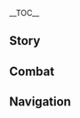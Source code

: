 {{CharacterTabs}}
{{LanguageTabs}}
{{Stub|1={{Meta/VO|tl=1|rm=1|Chinese}}}}
__TOC__
==Story==
{{VO/Story
|character           = {{ROOTPAGENAME}}
|language            = zh
|language_s          = zh
|language_t          = zh-tw
|name_s              = 埃洛伊
|name_t              = 亞蘿伊

|vo_01_01_title_s    = 初次见面…
|vo_01_01_title_t    = 初次見面…
|vo_01_01_subtitle   = Hello
|vo_01_01_file       = VO_{language}{character} Hello.ogg
|vo_01_01_tx_s       = 我是埃洛伊，虽然对这个世界还不太了解，但我的弓和箭随时为你所用。如果你的队伍需要我，我会倾力相助。
|vo_01_01_tx_t       = 我是亞蘿伊，雖然對這個世界還不太瞭解，但我的弓和箭隨時為（你/妳）所用。如果（你/妳）的隊伍需要我，我會傾力相助。
|vo_01_01_rm         = 
|vo_01_01_tl         = 

|vo_02_01_title_s    = 闲聊・动身
|vo_02_01_title_t    = 閒聊・動身
|vo_02_01_subtitle   = Chat: Moving Out
|vo_02_01_file       = VO_{language}{character} Chat - Moving Out.ogg
|vo_02_01_tx_s       = 别闲站着了，该动身了。
|vo_02_01_tx_t       = 別呆站著了，該動身了。
|vo_02_01_rm         = 
|vo_02_01_tl         = 

|vo_02_02_title_s    = 闲聊・帮助
|vo_02_02_title_t    = 閒聊・幫助
|vo_02_02_subtitle   = Chat: Help
|vo_02_02_file       = VO_{language}{character} Chat - Help.ogg
|vo_02_02_tx_s       = 现在不该停留，还有人需要我们帮助。
|vo_02_02_tx_t       = 現在不該停留，還有人需要我們幫助。
|vo_02_02_rm         = 
|vo_02_02_tl         = 

|vo_03_01_title_s    = 下雨的时候…
|vo_03_01_title_t    = 下雨的時候…
|vo_03_01_subtitle   = When It Rains
|vo_03_01_file       = VO_{language}{character} When It Rains.ogg
|vo_03_01_tx_s       = 雨，可以洗净脏污。
|vo_03_01_tx_t       = 雨，可以洗淨髒汙。
|vo_03_01_rm         = 
|vo_03_01_tl         = 

|vo_03_02_title_s    = 雨过天晴…
|vo_03_02_title_t    = 雨過天晴…
|vo_03_02_subtitle   = After the Rain
|vo_03_02_file       = VO_{language}{character} After the Rain.ogg
|vo_03_02_tx_s       = 雨停了，该把自己晾一晾了。
|vo_03_02_tx_t       = 雨停了，該把自己晾一晾了。
|vo_03_02_rm         = 
|vo_03_02_tl         = 

|vo_03_03_title_s    = 下雪的时候…
|vo_03_03_title_t    = 下雪的時候…
|vo_03_03_subtitle   = When It Snows
|vo_03_03_file       = VO_{language}{character} When It Snows.ogg
|vo_03_03_tx_s       = 下雪时，似乎整个世界都静下来了。
|vo_03_03_tx_t       = 下雪時，似乎整個世界都靜下來了。
|vo_03_03_rm         = 
|vo_03_03_tl         = 

|vo_03_04_title_s    = 起风的时候…
|vo_03_04_title_t    = 起風的時候…
|vo_03_04_subtitle   = When It's Windy
|vo_03_04_file       = VO_{language}{character} When It's Windy.ogg
|vo_03_04_tx_s       = 又起风了，在风中呼吸的感觉真不错。
|vo_03_04_tx_t       = 又起風了，在風中呼吸的感覺真不錯。
|vo_03_04_rm         = 
|vo_03_04_tl         = 

|vo_03_05_title_s    = 刮大风了…
|vo_03_05_title_t    = 颳大風了…
|vo_03_05_subtitle   = When the Wind Is Blowing
|vo_03_05_file       = VO_{language}{character} When the Wind Is Blowing.ogg
|vo_03_05_tx_s       = 风烈起来了，刮得脸上生疼。
|vo_03_05_tx_t       = 風烈起來了，颳得臉上生疼。
|vo_03_05_rm         = 
|vo_03_05_tl         = 

|vo_04_01_title_s    = 早上好…
|vo_04_01_title_t    = 早安…
|vo_04_01_subtitle   = Good Morning
|vo_04_01_file       = VO_{language}{character} Good Morning.ogg
|vo_04_01_tx_s       = 早上好。世界又充满了活力，我也一样。
|vo_04_01_tx_t       = 早上好。世界又充滿了活力，我也一樣。
|vo_04_01_rm         = 
|vo_04_01_tl         = 

|vo_04_02_title_s    = 中午好…
|vo_04_02_title_t    = 午安…
|vo_04_02_subtitle   = Good Afternoon
|vo_04_02_file       = VO_{language}{character} Good Afternoon.ogg
|vo_04_02_tx_s       = 日已过半，我们还有不少事要忙。
|vo_04_02_tx_t       = 日已過半，我們還有不少事要忙。
|vo_04_02_rm         = 
|vo_04_02_tl         = 

|vo_04_03_title_s    = 晚上好…
|vo_04_03_title_t    = 晚上好…
|vo_04_03_subtitle   = Good Evening
|vo_04_03_file       = VO_{language}{character} Good Evening.ogg
|vo_04_03_tx_s       = 太阳落山了，再过不久星星就要出来了。
|vo_04_03_tx_t       = 太陽落山了，再過不久星星就要出來了。
|vo_04_03_rm         = 
|vo_04_03_tl         = 

|vo_04_04_title_s    = 晚安…
|vo_04_04_title_t    = 晚安…
|vo_04_04_subtitle   = Good Night
|vo_04_04_file       = VO_{language}{character} Good Night.ogg
|vo_04_04_tx_s       = 晚上好。该休息了，除非你想借着星光继续行动。
|vo_04_04_tx_t       = 晚上好。該休息了，除非（你/妳）想藉著星光繼續行動。
|vo_04_04_rm         = 
|vo_04_04_tl         = 

|vo_05_01_title_s    = 关于{name_s}自己…
|vo_05_01_title_t    = 關於{name_t}自己…
|vo_05_01_subtitle   = About {character}
|vo_05_01_file       = VO_{language}{character} About {character}.ogg
|vo_05_01_tx_s       = 我从小就是个流放者，那段日子很不好过。但在这里，即便是对待我这样的外人，大家也比我所降生的那个部落友好的多。感觉…很好。
|vo_05_01_tx_t       = 我從小就是個被逐者，那段日子很不好過。但在這裡，即便是對待我這樣的外人，大家也比我所降生的那個部族友好得多。感覺…很好。
|vo_05_01_rm         = 
|vo_05_01_tl         = 

|vo_06_01_title_s    = 关于我们・行动
|vo_06_01_title_t    = 關於我們・行動
|vo_06_01_subtitle   = About Us: Action
|vo_06_01_file       = VO_{language}{character} About Us - Action.ogg
|vo_06_01_tx_s       = 我的一切行动都是为了拯救生命，而非带来死亡。这就是我与你并肩战斗的原因。
|vo_06_01_tx_t       = 我的一切行動都是為了拯救生命，而非帶來死亡。這就是我與（你/妳）並肩戰鬥的原因。
|vo_06_01_rm         = 
|vo_06_01_tl         = 

|vo_06_02_title_s    = 关于我们・誓约
|vo_06_02_title_t    = 關於我們・誓約
|vo_06_02_subtitle   = About Us: Oath
|vo_06_02_friendship = 6
|vo_06_02_file       = VO_{language}{character} About Us - Oath.ogg
|vo_06_02_tx_s       = 立誓什么的，有点太循规蹈矩了。不过如果你想要我的誓约，那我的誓言与你同在。
|vo_06_02_tx_t       = 立誓什麼的，有點太循規蹈矩了。不過如果（你/妳）想要我的誓約，那我的誓言與（你/妳）同在。
|vo_06_02_rm         = 
|vo_06_02_tl         = 

|vo_06_03_title_s    = 关于我们・前进
|vo_06_03_title_t    = 關於我們・前進
|vo_06_03_subtitle   = About Us: Moving Forward
|vo_06_03_friendship = 6
|vo_06_03_file       = VO_{language}{character} About Us - Moving Forward.ogg
|vo_06_03_tx_s       = 我会尽全力与你一起前进，直到终点。我不会踌躇，也不会辜负。
|vo_06_03_tx_t       = 我會盡全力與（你/妳）一起前進，直到終點。我不會躊躇，也不會辜負。
|vo_06_03_rm         = 
|vo_06_03_tl         = 

|vo_07_01_title_s    = 有什么想要分享…
|vo_07_01_title_t    = 有什麼想要分享…
|vo_07_01_subtitle   = Something to Share
|vo_07_01_file       = VO_{language}{character} Something to Share.ogg
|vo_07_01_tx_s       = 如果说有什么可以分享的话，那一定是我的弓与箭，我只为扶助他人而使用。
|vo_07_01_tx_t       = 如果說有什麼可以分享的話，那一定是我的弓與箭，我只為扶助他人而使用。
|vo_07_01_rm         = 
|vo_07_01_tl         = 

|vo_07_02_title_s    = 感兴趣的见闻…
|vo_07_02_title_t    = 感興趣的見聞…
|vo_07_02_subtitle   = Interesting Things
|vo_07_02_file       = VO_{language}{character} Interesting Things.ogg
|vo_07_02_tx_s       = 和我那边的世界一样，这片天地的过去也充满了秘密。如果能有足够的时间，我一定要把一切秘密都揭开。
|vo_07_02_tx_t       = 和我那邊的世界一樣，這片天地的過去也充滿了秘密。如果能有足夠的時間，我一定要把一切秘密都揭開。
|vo_07_02_rm         = 
|vo_07_02_tl         = 

|vo_09_01_title_s    = 想要了解{name_s}・其一
|vo_09_01_title_t    = 想要瞭解{name_t}・其一
|vo_09_01_subtitle   = More About {character}: I
|vo_09_01_file       = VO_{language}{character} More About {character} - 01.ogg
|vo_09_01_tx_s       = 我不太擅长谈论自己的事情，眼下的任务才是重点。
|vo_09_01_tx_t       = 我不太擅長談論自己的事情，眼下的任務才是重點。
|vo_09_01_rm         = 
|vo_09_01_tl         = 

|vo_09_02_title_s    = 想要了解{name_s}・其二
|vo_09_02_title_t    = 想要瞭解{name_t}・其二
|vo_09_02_subtitle   = More About {character}: II
|vo_09_02_file       = VO_{language}{character} More About {character} - 02.ogg
|vo_09_02_tx_s       = 我没有父母，是一个叫罗斯特的男人抚养我长大的。他有点严厉，不过心肠很好，也很大方。他教了我很多东西，嗯…我很想他。
|vo_09_02_tx_t       = 我沒有父母，是一個叫羅斯特的男人撫養我長大的。他有點嚴厲，不過心腸很好，也很大方。他教了我很多東西，嗯…我很想他。
|vo_09_02_rm         = 
|vo_09_02_tl         = 

|vo_09_03_title_s    = 想要了解{name_s}・其三
|vo_09_03_title_t    = 想要瞭解{name_t}・其三
|vo_09_03_subtitle   = More About {character}: III
|vo_09_03_file       = VO_{language}{character} More About {character} - 03.ogg
|vo_09_03_tx_s       = 以前，我花了很多时间在寻找我的生母，却没能找到「她」。取而代之的是，我找到了一些远古的留言，是我的…「克隆母体」留下的。听着那些留言，我觉得她似乎很了解我，也很会鼓励我。
|vo_09_03_tx_t       = 以前，我花了很多時間在尋找我的生母，卻沒能找到「她」。取而代之的是，我找到了一些遠古的留言，是我的…「複製母體」留下的。聽著那些留言，我覺得她似乎很瞭解我，也很會鼓勵我。
|vo_09_03_rm         = 
|vo_09_03_tl         = 

|vo_09_04_title_s    = 想要了解{name_s}・其四
|vo_09_04_title_t    = 想要瞭解{name_t}・其四
|vo_09_04_subtitle   = More About {character}: IV
|vo_09_04_file       = VO_{language}{character} More About {character} - 04.ogg
|vo_09_04_tx_s       = 在成长的过程中，我没有什么朋友。虽然后来在旅途中认识了一些人，但当我离开那个世界时，我和他们的关系还称不上熟络。所以，能和你一同度过这么多时间，成为朋友，我真的很开心。
|vo_09_04_tx_t       = 在成長的過程中，我沒有什麼朋友。雖然後來在旅途中認識了一些人，但當我離開那個世界時，我和他們的關係還稱不上熟絡。所以，能和（你/妳）一同度過這麼多時間，成為朋友，我真的很開心。
|vo_09_04_rm         = 
|vo_09_04_tl         = 

|vo_09_05_title_s    = 想要了解{name_s}・其五
|vo_09_05_title_t    = 想要瞭解{name_t}・其五
|vo_09_05_subtitle   = More About {character}: V
|vo_09_05_file       = VO_{language}{character} More About {character} - 05.ogg
|vo_09_05_tx_s       = 我不会轻易信任他人，但我确定你是可以信任的。你是我真正的伙伴，我可不经常这样评价别人。
|vo_09_05_tx_t       = 我不會輕易信任他人，但我確定（你/妳）是可以信任的。（你/妳）是我真正的夥伴，我可不經常這樣評價別人。
|vo_09_05_rm         = 
|vo_09_05_tl         = 

|vo_10_01_title_s    = {name_s}的爱好…
|vo_10_01_title_t    = {name_t}的愛好…
|vo_10_01_subtitle   = {character}'s Hobbies
|vo_10_01_file       = VO_{language}{character} Hobbies.ogg
|vo_10_01_tx_s       = 我不太清楚自己有什么爱好，「阅读古物」算一个吧。嗯，那就…历史？
|vo_10_01_tx_t       = 我不太清楚自己有什麼愛好，「閱讀古物」算一個吧。嗯，那就…歷史？
|vo_10_01_rm         = 
|vo_10_01_tl         = 

|vo_10_02_title_s    = {name_s}的烦恼…
|vo_10_02_title_t    = {name_t}的煩惱…
|vo_10_02_subtitle   = {character}'s Troubles
|vo_10_02_file       = VO_{language}{character} Troubles.ogg
|vo_10_02_tx_s       = 除了我自己的世界，现在又多了一个世界需要拯救。唔…时间总是不够用。
|vo_10_02_tx_t       = 除了我自己的世界，現在又多了一個世界需要拯救。唔…時間總是不夠用。
|vo_10_02_rm         = 
|vo_10_02_tl         = 

|vo_10_03_title_s    = 喜欢的食物…
|vo_10_03_title_t    = 喜歡的食物…
|vo_10_03_subtitle   = Favorite Food
|vo_10_03_file       = VO_{language}{character} Favorite Food.ogg
|vo_10_03_tx_s       = 我不挑食。只要不饿着肚子旅行，吃什么都行。
|vo_10_03_tx_t       = 我不挑食。只要不餓著肚子旅行，吃什麼都行。
|vo_10_03_rm         = 
|vo_10_03_tl         = 

|vo_10_04_title_s    = 讨厌的食物…
|vo_10_04_title_t    = 討厭的食物…
|vo_10_04_subtitle   = Least Favorite Food
|vo_10_04_file       = VO_{language}{character} Least Favorite Food.ogg
|vo_10_04_tx_s       = 我吃过一次「奥斯拉姆炖肉」，稠得都能当沥青铺路了，呕。
|vo_10_04_tx_t       = 我吃過一次「歐瑟蘭燉肉」，稠得都能當瀝青鋪路了，嘔。
|vo_10_04_rm         = 
|vo_10_04_tl         = 

|vo_11_01_title_s    = 生日…
|vo_11_01_title_t    = 生日…
|vo_11_01_subtitle   = Birthday
|vo_11_01_file       = VO_{language}{character} Birthday.ogg
|vo_11_01_tx_s       = 我从来不怎么在意生日。在我出生的世界，大家都会纪念母亲，没人庆祝自己的生日。不过先不管那些。嗯…祝你生日快乐。
|vo_11_01_tx_t       = 我從來不怎麼在意生日。在我出生的世界，大家都會紀念母親，沒人慶祝自己的生日。不過先不管那些。嗯…祝（你/妳）生日快樂。
|vo_11_01_rm         = 
|vo_11_01_tl         = 

|vo_12_01_title_s    = 突破的感受・起
|vo_12_01_title_t    = 突破的感受・起
|vo_12_01_subtitle   = Feelings About Ascension: Intro
|vo_12_01_file       = VO_{language}{character} Feelings About Ascension -  01.ogg
|vo_12_01_tx_s       = 很好，咱们进展不错。但可不能止步于此。
|vo_12_01_tx_t       = 很好，我們進展不錯。但可不能止步於此。
|vo_12_01_rm         = 
|vo_12_01_tl         = 

|vo_12_02_title_s    = 突破的感受・承
|vo_12_02_title_t    = 突破的感受・承
|vo_12_02_subtitle   = Feelings About Ascension: Building Up
|vo_12_02_file       = VO_{language}{character} Feelings About Ascension -  02.ogg
|vo_12_02_tx_s       = 有所成长，变得更强了，是件好事。
|vo_12_02_tx_t       = 有所成長，變得更強了，是件好事。
|vo_12_02_rm         = 
|vo_12_02_tl         = 

|vo_12_03_title_s    = 突破的感受・转
|vo_12_03_title_t    = 突破的感受・轉
|vo_12_03_subtitle   = Feelings About Ascension: Climax
|vo_12_03_file       = VO_{language}{character} Feelings About Ascension -  03.ogg
|vo_12_03_tx_s       = 无论现在是多精湛的猎手，总还能更进一步。不要因为自满而止步，不要停止学习。
|vo_12_03_tx_t       = 無論現在是多精湛的獵人，總還能更進一步。不要因為自滿而止步，不要停止學習。
|vo_12_03_rm         = 
|vo_12_03_tl         = 

|vo_12_04_title_s    = 突破的感受・合
|vo_12_04_title_t    = 突破的感受・合
|vo_12_04_subtitle   = Feelings about Ascension: Conclusion
|vo_12_04_file       = VO_{language}{character} Feelings About Ascension -  04.ogg
|vo_12_04_tx_s       = 我们刚开始搭伴旅行时，对我而言，你还只是一个陌生人，来自我所不熟悉的世界。但既然如今我们已经一同经历了这么多，我可以向你保证：我的弓永远与你同在。
|vo_12_04_tx_t       = 我們剛開始搭伴旅行時，對我而言，（你/妳）還只是一個陌生人，來自我所不熟悉的世界。但既然如今我們已經一同經歷了這麼多，我可以向（你/妳）保證：我的弓永遠與（你/妳）同在。
|vo_12_04_rm         = 
|vo_12_04_tl         = 
}}

==Combat==
{{Combat VO
|character           = {{ROOTPAGENAME}}
|language            = zh

|skill_1_tx_s        = 这玩意是会炸的。
|skill_1_tx_t        = 這東西是會炸的。
|skill_1_rm          = Zhè wányì shì huì zhà dì.
|skill_1_tl          = 
|skill_2_tx_s        = 猎手的小玩具。
|skill_2_tx_t        = 獵人的小玩具。
|skill_2_rm          = Lièshǒu de xiǎo wánjù.
|skill_2_tl          = 
|skill_3_tx_s        = 见过这个吗？
|skill_3_tx_t        = 見過這個嗎？
|skill_3_rm          = Jiàn guò zhège ma?
|skill_3_tl          = 

|burst_1_tx_s        = 禁锢！
|burst_1_tx_t        = 禁錮！
|burst_1_rm          = Jìngù!
|burst_1_tl          = 
|burst_2_tx_s        = 一点新技巧。
|burst_2_tx_t        = 一點新技巧。
|burst_2_rm          = Yīdiǎn xīn jìqiǎo.
|burst_2_tl          = 
|burst_3_tx_s        = 这里是我的猎场！
|burst_3_tx_t        = 這裡是我的獵場！
|burst_3_rm          = Zhèlǐ shì wǒ de liècháng!
|burst_3_tl          = 

|sprint-s_1_file     = Sprint Start 01,Sprint Start 02,Sprint Start 03


|glider_1_tx_s       = 这玩意用着还不错。
|glider_1_tx_t       = 這東西用起來還不錯。
|glider_1_rm_s       = Zhè wányì yòng zhe hái bùcuò.
|glider_1_rm_t       = 
|glider_1_tl         = 
|glider_2_file       = Deploying Wind Glider 01,Deploying Wind Glider 02,Deploying Wind Glider 03

|chest_1_tx_s        = 嗯…算是些有用的东西。
|chest_1_tx_t        = 嗯…算是些有用的東西。
|chest_1_rm          = Ǹg... Suànshì xiē yǒuyòng de dōngxi.
|chest_1_tl          = 
|chest_2_tx_s        = 这些能吃…这些能用…
|chest_2_tx_t        = 這些能吃…這些能用…
|chest_2_rm          = Zhèxiē néng chī... Zhèxiē néng yòng...
|chest_2_tl          = 
|chest_3_tx_s        = 这些，到底是谁留在这的呢…
|chest_3_tx_t        = 這些，到底是誰留在這的呢…
|chest_3_rm          = Zhèxiē, dàodǐ shì shéi liú zài zhè de ne...
|chest_3_tl          = 

|low-hp_1_tx_s       = 棘手的猎物…
|low-hp_1_tx_t       = 棘手的獵物…
|low-hp_1_rm         = Jíshǒu de lièwù...
|low-hp_1_tl         = 
|low-hp_2_tx_s       = 弱点在哪…
|low-hp_2_tx_t       = 弱點在哪…
|low-hp_2_rm         = Ruòdiǎn zài nǎ...
|low-hp_2_tl         = 
|low-hp_3_tx_s       = 大意了…
|low-hp_3_tx_t       = 大意了…
|low-hp_3_rm         = Dàyìle...
|low-hp_3_tl         = 


|fallen_1_tx_s       = 哪里…出了错…
|fallen_1_tx_t       = 哪裡…出了錯…
|fallen_1_rm         = Nǎlǐ... Chūle cuò...
|fallen_1_tl         = 
|fallen_2_tx_s       = 抱歉…
|fallen_2_tx_t       = 抱歉…
|fallen_2_rm         = Bàoqiàn...
|fallen_2_tl         = 
|fallen_3_tx_s       = 失败的狩猎…
|fallen_3_tx_t       = 失敗的狩獵…
|fallen_3_rm         = Shībài de shòuliè...
|fallen_3_tl         = 

|hit-l_1_tx_s        = 唔…
|hit-l_1_tx_t        = 唔…
|hit-l_1_rm          = Wú...
|hit-l_1_tl          = 
|hit-l_2_tx_s        = 小问题…
|hit-l_2_tx_t        = 小問題…
|hit-l_2_rm          = Xiǎo wèntí...
|hit-l_2_tl          = 
|hit-l_3_file        = Light Hit Taken 03,Light Hit Taken 04,Light Hit Taken 05,Light Hit Taken 06

|hit-h_1_tx_s        = 呃！
|hit-h_1_tx_t        = 呃！
|hit-h_1_rm          = A!
|hit-h_1_tl          = 
|hit-h_2_tx_s        = 有点麻烦…
|hit-h_2_tx_t        = 有點麻煩…
|hit-h_2_rm          = Yǒudiǎn máfan...
|hit-h_2_tl          = 
|hit-h_3_file        = Heavy Hit Taken 03,Heavy Hit Taken 04,Heavy Hit Taken 05,Heavy Hit Taken 06

|join_1_tx_s         = 这次要去哪转转？
|join_1_tx_t         = 這次要去哪晃晃？
|join_1_rm           = Zhè cìyào qù nǎ zhuànzhuan?
|join_1_tl           = 
|join_2_tx_s         = 埃洛伊，加入狩猎。
|join_2_tx_t         = 亞蘿伊，加入狩獵。
|join_2_rm           = Āiluòyī, jiārù shòuliè.
|join_2_tl           = 
|join_3_tx_s         = 需要帮手吗？
|join_3_tx_t         = 需要幫手嗎？
|join_3_rm           = Xūyào bāngshǒu ma?
|join_3_tl           = 

|idle_1_file         = Standby 01
|idle_1_actual_rm    = 
|idle_1_actual_tl    = 

|atk-l_1_file        = Light Attack 01,Light Attack 02,Light Attack 03,Light Attack 04,Light Attack 05,Light Attack 06,Light Attack 07

|atk-m_1_file        = Mid Attack 01,Mid Attack 02,Mid Attack 03

|atk-h_1_file        = Heavy Attack 01,Heavy Attack 02,Heavy Attack 03

|climb_1_file        = Climbing 01,Climbing 02,Climbing 03,Climbing 04,Climbing 05

|climb-b_1_file      = Climbing Breath 01,Climbing Breath 02,Climbing Breath 03

|jump_1_file         = Jumping 01,Jumping 02,Jumping 03,Jumping 04,Jumping 05
}}

==Navigation==
{{Character Navbox|link type=vo-zh}}